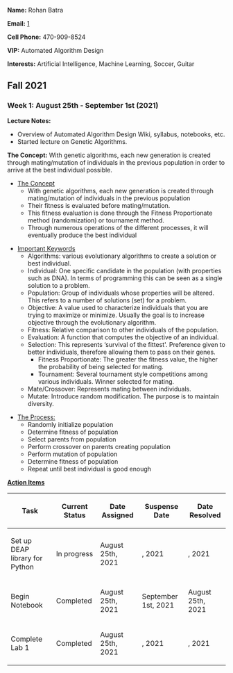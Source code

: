 '''Name:''' Rohan Batra

'''Email:''' [mailto:rbatra34@gatech.edu]

'''Cell Phone:''' 470-909-8524

'''VIP:''' Automated Algorithm Design

'''Interests:''' Artificial Intelligence, Machine Learning, Soccer, Guitar


== Fall 2021 ==
=== Week 1: August 25th - September 1st (2021) ===
'''Lecture Notes:'''
* Overview of Automated Algorithm Design Wiki, syllabus, notebooks, etc.
* Started lecture on Genetic Algorithms.

'''The Concept:''' With genetic algorithms, each new generation is created through mating/mutation of individuals in the previous population in order to arrive at the best individual possible.

* <u> The Concept </u>
** With genetic algorithms, each new generation is created through mating/mutation of individuals in the previous population  
** Their fitness is evaluated before mating/mutation.
** This fitness evaluation is done through the Fitness Proportionate method (randomization) or tournament method.
** Through numerous operations of the different processes, it will eventually produce the best individual 

* <u>Important Keywords</u>
** Algorithms: various evolutionary algorithms to create a solution or best individual.
** Individual: One specific candidate in the population (with properties such as DNA). In terms of programming this can be seen as a single solution to a problem.
** Population: Group of individuals whose properties will be altered. This refers to a number of solutions (set) for a problem.
** Objective: A value used to characterize individuals that you are trying to maximize or minimize. Usually the goal is to increase objective through the evolutionary algorithm.
** Fitness: Relative comparison to other individuals of the population.
** Evaluation: A function that computes the objective of an individual.
** Selection: This represents ‘survival of the fittest'. Preference given to better individuals, therefore allowing them to pass on their genes.
*** Fitness Proportionate: The greater the fitness value, the higher the probability of being selected for mating.
*** Tournament: Several tournament style competitions among various individuals. Winner selected for mating.
** Mate/Crossover: Represents mating between individuals.
** Mutate: Introduce random modification. The purpose is to maintain diversity.

* <u>The Process:</u>
** Randomly initialize population
** Determine fitness of population
** Select parents from population
** Perform crossover on parents creating population
** Perform mutation of population
** Determine fitness of population
** Repeat until best individual is good enough

'''<u>Action Items</u>'''
{| class="wikitable"
!Task
!Current Status
!Date Assigned
!Suspense Date
!Date Resolved
|-
|Set up DEAP library for Python
|In progress
|August 25th, 2021
|, 2021
|, 2021
|-
|Begin Notebook
|Completed
|August 25th, 2021
|September 1st, 2021
|August 25th, 2021
|-
|Complete Lab 1
|Completed
|August 25th, 2021
|, 2021
|, 2021
|}









